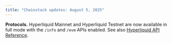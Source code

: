 ```yaml
---
title: "Chainstack updates: August 5, 2025"
---
```

**Protocols.** Hyperliquid Mainnet and Hyperliquid Testnet are now available in full mode with the `/info` and `/evm` APIs enabled. See also [Hyperliquid API Reference](/reference/hyperliquid-getting-started).

